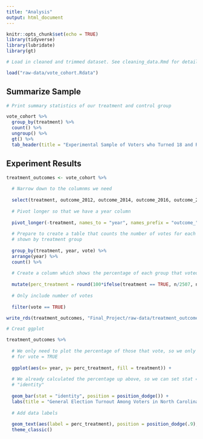 ```yaml
---
title: "Analysis"
output: html_document
---
```


```r
knitr::opts_chunk$set(echo = TRUE)
library(tidyverse)
library(lubridate)
library(gt)

# Load in cleaned and trimmed dataset. See cleaning_data.Rmd for details.

load("raw-data/vote_cohort.Rdata")
```

## Summarize Sample

```r

# Print summary statistics of our treatment and control group

vote_cohort %>% 
  group_by(treatment) %>% 
  count() %>% 
  ungroup() %>% 
  gt() %>% 
  tab_header(title = "Experimental Sample of Voters who Turned 18 and Registered to Vote in 2012, Then Cast a Ballot", subtitle = "Treatment Group Voted by Absentee Ballot")

```

## Experiment Results

```r
treatment_outcomes <- vote_cohort %>% 
  
  # Narrow down to the columnms we need
  
  select(treatment, outcome_2012, outcome_2014, outcome_2016, outcome_2018) %>% 
  
  # Pivot longer so that we have a year column
  
  pivot_longer(-treatment, names_to = "year", names_prefix = "outcome_", values_to = "vote") %>% 
  
  # Prepare to create a table that counts the number of votes for each election,
  # shown by treatment group
  
  group_by(treatment, year, vote) %>% 
  arrange(year) %>% 
  count() %>% 
  
  # Create a column which shows the percentage of each group that voted in each election
  
  mutate(perc_treatment = round(100*ifelse(treatment == TRUE, n/2507, n/38170), digits = 2)) %>% 
  
  # Only include number of votes
  
  filter(vote == TRUE)

write_rds(treatment_outcomes, "Final_Project/raw-data/treatment_outcomes.rds")

# Creat ggplot

treatment_outcomes %>% 
  
  # We only need to plot the percentage of those that vote, so we only need data
  # for vote = TRUE
  
  ggplot(aes(x= year, y= perc_treatment, fill = treatment)) +
  
  # We already calculated the percentage up above, so we can set stat =
  # "identity"
  
  geom_bar(stat = "identity", position = position_dodge()) +
  labs(title = "General Election Turnout Among Voters in North Carolina\nWho Turned 18 and Voted for the First Time in 2012", subtitle = "Voters whose first ballots were cast by Absentee Ballots are in the Treatment group", x = "General Election Year", y = "Percent that Cast Ballots", caption = "Our sample is defined as people who turned 18 in 2012, registered to vote in 2012,\nand cast a ballot in 2012, so 100% of both our treatment and control groups voted\n in the 2012 election.") +
  
  # Add data labels
  
  geom_text(aes(label = perc_treatment), position = position_dodge(.9), vjust = 2) +
  theme_classic()


```


